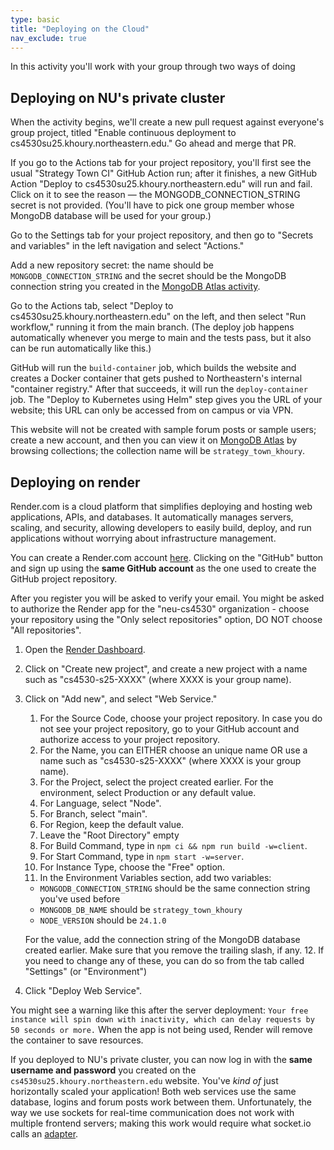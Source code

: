 ```yaml
---
type: basic
title: "Deploying on the Cloud"
nav_exclude: true
---
```


In this activity you'll work with your group through two ways of doing 

## Deploying on NU's private cluster

When the activity begins, we'll create a new pull request against everyone's group project, titled "Enable continuous deployment to cs4530su25.khoury.northeastern.edu." Go ahead and merge that PR.

If you go to the Actions tab for your project repository, you'll first see the usual "Strategy Town CI" GitHub Action run; after it finishes, a new GitHub Action "Deploy to cs4530su25.khoury.northeastern.edu" will run and fail. Click on it to see the reason — the MONGODB_CONNECTION_STRING secret is not provided. (You'll have to pick one group member whose MongoDB database will be used for your group.)

Go to the Settings tab for your project repository, and then go to "Secrets and variables" in the left navigation and select "Actions."

Add a new repository secret: the name should be `MONGODB_CONNECTION_STRING` and the secret should be the MongoDB connection string you created in the [MongoDB Atlas activity](activities/mongo-atlas). 

Go to the Actions tab, select "Deploy to cs4530su25.khoury.northeastern.edu" on the left, and then select "Run workflow," running it from the main branch. (The deploy job happens automatically whenever you merge to main and the tests pass, but it also can be run automatically like this.)

GitHub will run the `build-container` job, which builds the website and creates a Docker container that gets pushed to Northeastern's internal "container registry." After that succeeds, it will run the `deploy-container` job. The "Deploy to Kubernetes using Helm" step gives you the URL of your website; this URL can only be accessed from on campus or via VPN.

This website will not be created with sample forum posts or sample users; create a new account, and then you can view it on [MongoDB Atlas](https://cloud.mongodb.com/) by browsing collections; the collection name will be `strategy_town_khoury`. 

## Deploying on render

Render.com is a cloud platform that simplifies deploying and hosting web applications, APIs, and databases. It automatically manages servers, scaling, and security, allowing developers to easily build, deploy, and run applications without worrying about infrastructure management.

You can create a Render.com account [here](https://dashboard.render.com/register). Clicking on the "GitHub" button and sign up using the **same GitHub account** as the one used to create the GitHub project repository.

After you register you will be asked to verify your email. You might be asked to authorize the Render app for the "neu-cs4530" organization - choose your repository using the "Only select repositories" option, DO NOT choose "All repositories".

1. Open the [Render Dashboard](https://dashboard.render.com/).
2. Click on "Create new project", and create a new project with a name such as "cs4530-s25-XXXX" (where XXXX is your group name).
2. Click on "Add new", and select "Web Service."
   1. For the Source Code, choose your project repository. In case you do not see your project repository, go to your GitHub account and authorize access to your project repository.
   2. For the Name, you can EITHER choose an unique name OR use a name such as "cs4530-s25-XXXX" (where XXXX is your group name).
   3. For the Project, select the project created earlier. For the environment, select Production or any default value.
   4. For Language, select "Node".
   5. For Branch, select "main".
   6. For Region, keep the default value.
   7. Leave the "Root Directory" empty
   8. For Build Command, type in `npm ci && npm run build -w=client`.
   9. For Start Command, type in `npm start -w=server`.
   10. For Instance Type, choose the "Free" option.
   11. In the Environment Variables section, add two variables:
      - `MONGODB_CONNECTION_STRING` should be the same connection string you've used before
      - `MONGODB_DB_NAME` should be `strategy_town_khoury`
      - `NODE_VERSION` should be `24.1.0`
      
      For the value, add the connection string of the MongoDB database created earlier. Make sure that you remove the trailing slash, if any.
   12. If you need to change any of these, you can do so from the tab called "Settings" (or "Environment")
4. Click "Deploy Web Service".

You might see a warning like this after the server deployment:
`Your free instance will spin down with inactivity, which can delay requests by 50 seconds or more.` When the app is not being used, Render will remove the container to save resources.

If you deployed to NU's private cluster, you can now log in with the **same username and password** you created on the `cs4530su25.khoury.northeastern.edu` website. You've _kind of_ just horizontally scaled your application! Both web services use the same database, logins and forum posts work between them. Unfortunately, the way we use sockets for real-time communication does not work with multiple frontend servers; making this work would require what socket.io calls an [adapter](https://socket.io/docs/v4/adapter/).